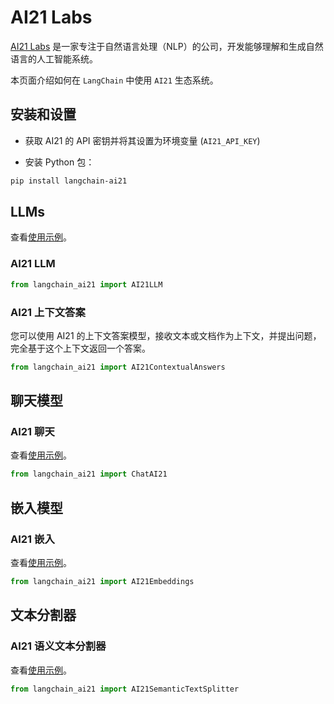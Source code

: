 # AI21 Labs

[AI21 Labs](https://www.ai21.com/about) 是一家专注于自然语言处理（NLP）的公司，开发能够理解和生成自然语言的人工智能系统。

本页面介绍如何在 `LangChain` 中使用 `AI21` 生态系统。

## 安装和设置

- 获取 AI21 的 API 密钥并将其设置为环境变量 (`AI21_API_KEY`)

- 安装 Python 包：

```bash
pip install langchain-ai21
```

## LLMs

查看[使用示例](/docs/integrations/llms/ai21)。

### AI21 LLM

```python
from langchain_ai21 import AI21LLM
```

### AI21 上下文答案

您可以使用 AI21 的上下文答案模型，接收文本或文档作为上下文，并提出问题，完全基于这个上下文返回一个答案。

```python
from langchain_ai21 import AI21ContextualAnswers
```

## 聊天模型

### AI21 聊天

查看[使用示例](/docs/integrations/chat/ai21)。

```python
from langchain_ai21 import ChatAI21
```

## 嵌入模型

### AI21 嵌入

查看[使用示例](/docs/integrations/text_embedding/ai21)。

```python
from langchain_ai21 import AI21Embeddings
```

## 文本分割器

### AI21 语义文本分割器

查看[使用示例](/docs/integrations/document_transformers/ai21_semantic_text_splitter)。

```python
from langchain_ai21 import AI21SemanticTextSplitter
```